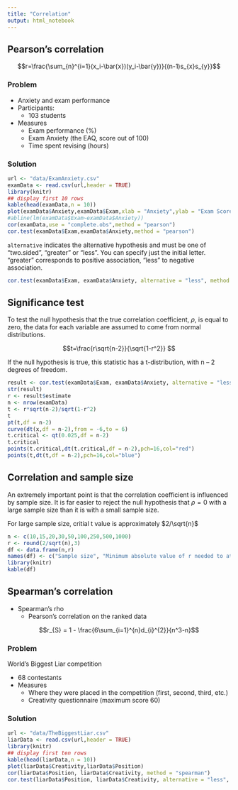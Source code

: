 ```yaml
---
title: "Correlation"
output: html_notebook
---
```


## Pearson's correlation
$$r=\frac{\sum_{n}^{i=1}(x_i-\bar{x})(y_i-\bar{y})}{(n-1)s_{x}s_{y}}$$


### Problem
* Anxiety and exam performance
* Participants:
    + 103 students
* Measures
    + Exam performance (%)
    + Exam Anxiety (the EAQ, score out of 100)
    + Time spent revising (hours)


### Solution
```r
url <- "data/ExamAnxiety.csv"
examData <- read.csv(url,header = TRUE)
library(knitr)
## display first 10 rows
kable(head(examData,n = 10))
plot(examData$Anxiety,examData$Exam,xlab = "Anxiety",ylab = "Exam Score")
#abline(lm(examData$Exam~examData$Anxiety))
cor(examData,use = "complete.obs",method = "pearson")
cor.test(examData$Exam,examData$Anxiety,method = "pearson")
```

`alternative` indicates the alternative hypothesis and must be one of "two.sided", "greater" or "less". You can specify just the initial letter. "greater" corresponds to positive association, "less" to negative association.

```r
cor.test(examData$Exam, examData$Anxiety, alternative = "less", method = "pearson")
```

## Significance test 

To test the null hypothesis that the true correlation coefficient, $\rho$, is equal to zero, the data for each variable are assumed to come from normal distributions.

$$t=\frac{r\sqrt{n-2}}{\sqrt{1-r^2}} $$

If the null hypothesis is true, this statistic has a t-distribution, with n – 2 degrees of freedom.


```r
result <- cor.test(examData$Exam, examData$Anxiety, alternative = "less", method = "pearson")
str(result)
r <- result$estimate
n <- nrow(examData)
t <- r*sqrt(n-2)/sqrt(1-r^2)
t
pt(t,df = n-2)
curve(dt(x,df = n-2),from = -6,to = 6)
t.critical <- qt(0.025,df = n-2)
t.critical
points(t.critical,dt(t.critical,df = n-2),pch=16,col="red")
points(t,dt(t,df = n-2),pch=16,col="blue")
```

## Correlation and sample size
An extremely important point is that the correlation coefficient is influenced by sample size. It is far easier to reject the null hypothesis that $\rho=0$ with a large sample size than it is with a small sample size.

For large sample size, critial t value is approximately $2/\sqrt{n}$

```r
n <- c(10,15,20,30,50,100,250,500,1000)
r <- round(2/sqrt(n),3)
df <- data.frame(n,r)
names(df) <- c("Sample size", "Minimum absolute value of r needed to attain significance")
library(knitr)
kable(df)
```


## Spearman's correlation
* Spearman’s rho
    + Pearson’s correlation on the ranked data

$$r_{S} = 1 - \frac{6\sum_{i=1}^{n}d_{i}^{2}}{n^3-n}$$

### Problem
World’s Biggest Liar competition

* 68 contestants
* Measures
    + Where they were placed in the competition (first, second, third, etc.)
    + Creativity questionnaire (maximum score 60)


### Solution
```r
url <- "data/TheBiggestLiar.csv"
liarData <- read.csv(url,header = TRUE)
library(knitr)
## display first ten rows
kable(head(liarData,n = 10))
plot(liarData$Creativity,liarData$Position)
cor(liarData$Position, liarData$Creativity, method = "spearman")
cor.test(liarData$Position, liarData$Creativity, alternative = "less", method = "spearman")

```
